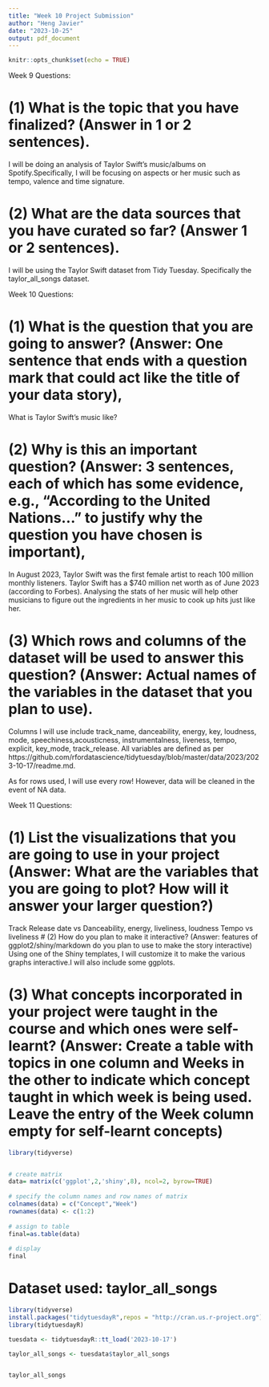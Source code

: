 ```yaml
---
title: "Week 10 Project Submission"
author: "Heng Javier"
date: "2023-10-25"
output: pdf_document
---
```


```r
knitr::opts_chunk$set(echo = TRUE)
```
Week 9 Questions:

# (1) What is the topic that you have finalized? (Answer in 1 or 2 sentences).
I will be doing an analysis of Taylor Swift's music/albums on Spotify.Specifically, I will be focusing on aspects or her music such as tempo, valence and time signature.

# (2) What are the data sources that you have curated so far? (Answer 1 or 2 sentences).
I will be using the Taylor Swift dataset from Tidy Tuesday. Specifically the taylor_all_songs dataset.


Week 10 Questions:

# (1) What is the question that you are going to answer? (Answer: One sentence that ends with a question mark that could act like the title of your data story),
What is Taylor Swift's music like? 

# (2) Why is this an important question? (Answer: 3 sentences, each of which has some evidence, e.g., “According to the United Nations...” to justify why the question you have chosen is important),
In August 2023, Taylor Swift was the first female artist to reach 100 million monthly listeners. 
Taylor Swift has a $740 million net worth as of June 2023 (according to Forbes).
Analysing the stats of her music will help other musicians to figure out the ingredients in her music to cook up hits just like her.

# (3) Which rows and columns of the dataset will be used to answer this question? (Answer: Actual names of the variables in the dataset that you plan to use).
Columns I will use include track_name, danceability, energy, key, loudness, mode, speechiness,acousticness, instrumentalness, liveness, tempo, explicit, key_mode, track_release. All variables are defined as per https://github.com/rfordatascience/tidytuesday/blob/master/data/2023/2023-10-17/readme.md.

As for rows used, I will use every row! However, data will be cleaned in the event of NA data. 

Week 11 Questions:

# (1) List the visualizations that you are going to use in your project (Answer: What are the variables that you are going to plot? How will it answer your larger question?)
Track Release date vs Danceability, energy, liveliness, loudness 
Tempo vs liveliness 
# (2) How do you plan to make it interactive? (Answer: features of ggplot2/shiny/markdown do you plan to use to make the story interactive) 
Using one of the Shiny templates, I will customize it to make the various graphs interactive.I will also include some ggplots.  

# (3) What concepts incorporated in your project were taught in the course and which ones were self-learnt? (Answer: Create a table with topics in one column and Weeks in the other to indicate which concept taught in which week is being used. Leave the entry of the Week column empty for self-learnt concepts)
```r
library(tidyverse)


# create matrix 
data= matrix(c('ggplot',2,'shiny',8), ncol=2, byrow=TRUE)
 
# specify the column names and row names of matrix
colnames(data) = c("Concept","Week")
rownames(data) <- c(1:2)
 
# assign to table
final=as.table(data)
 
# display
final
```

# Dataset used: taylor_all_songs
```r
library(tidyverse)
install.packages("tidytuesdayR",repos = "http://cran.us.r-project.org")
library(tidytuesdayR)

tuesdata <- tidytuesdayR::tt_load('2023-10-17')

taylor_all_songs <- tuesdata$taylor_all_songs


taylor_all_songs
```

